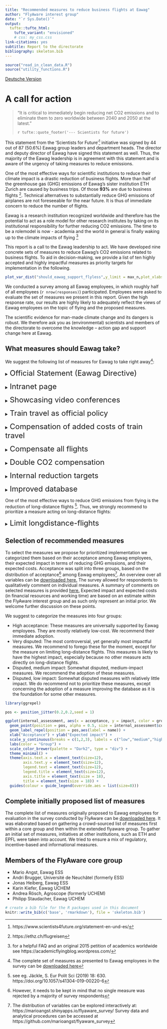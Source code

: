 ```yaml
---
title: "Recommended measures to reduce business flights at Eawag"
author: "FlyAware interest group"
date: "`r Sys.Date()`"
output:
  tufte::tufte_html:
    tufte_variant: "envisioned"
    # css: my_css.css
link-citations: yes
subtitle: Report to the directorate
bibliography: skeleton.bib
---
```

  
```r
source("read_in_clean_data.R")
source("utility_functions.R")
```

<a href="german_index.html">Deutsche Version</a>

# A call for action

> "It is critical to immediately begin reducing net CO2 emissions and to eliminate them to zero worldwide between 2040 and 2050 at the latest."
>
> `r tufte::quote_footer('--- Scientists for future')`

This statement from the ‘Scientists for Future’^[https://www.scientists4future.org/statement-en-und-es/]  initiative was signed by 44 out of 87 (50.6%) Eawag group leaders and department heads. The director and deputy director of Eawag have signed this statement as well. Thus, the majority of the Eawag leadership is in agreement with this statement and is aware of the urgency of taking measures to reduce emissions.

One of the most effective ways for scientific institutions to reduce their climate impact is a drastic reduction of business flights. More than half of the greenhouse gas (GHG) emissions of Eawag's sister institution ETH Zurich are caused by business trips. Of those **93%** are due to business flights ^[https://ethz.ch/flugreisen]. Technical alternatives to substantially reduce GHG emissions of airplanes are not foreseeable for the near future. It is thus of immediate concern to reduce the number of flights.

Eawag is a research institution recognized worldwide and therefore has the potential to act as a role model for other research institutes by taking on its institutional responsibility for further reducing CO2 emissions. The time to be a rolemodel is now - academia and the world in general is finally waking up to the climate impacts of flying ^[for a helpful FAQ and an original 2015 petition of academics worldwide see https://academicflyingblog.wordpress.com/]

This report is a call to the Eawag leadership to act. We have developed nine concrete sets of measures to reduce Eawag’s CO2 emissions related to business flights. To aid in decision-making, we provide a list of ten highly accepted and highly impactful measures as priority targets for implementation in the following.

```r
plot_var_dist("should_eawag_support_flyless",y_limit = max_n,plot_xlabs = TRUE, plot_legend = FALSE, fill_var = "none", graph_title = "Eawag should support flying less")
```

We conducted a survey among all Eawag employees, in which roughly half of all employees (`r nrow(responses)`) participated. Employees were asked to evaluate the set of measures we present in this report. Given the high response rate, our results are highly likely to adequately reflect the views of Eawag employees on the topic of flying and the proposed measures.

The scientific evidence for man-made climate change and its dangers is robust. We therefore ask you as (environmental) scientists and members of the directorate to overcome the knowledge – action gap and support change here at Eawag.

## What measures should Eawag take?

We suggest the following list of measures for Eawag to take right away^[The complete set of measures as presented to Eawag employees in the survey can be <a href="static/complete_list_measures.pdf">downloaded here</a>]:

<details>
  <summary> <font size="5"> Official Statement (Eawag Directive) </font> </summary>
  
  Eawag officially states that low-carbon transport (e.g. train) is preferred over high-carbon transport (e.g. flying) in an Eawag directive. 
  
</details> <p>

<details>
  <summary> <font size="5"> Intranet page </font> </summary>
  
  Eawag sets up an intranet page on climate friendly mobility. This webpage will provide useful information on:
  
  1. International train travel such as on booking platforms (e.g. loco2.com, trainline.com and interrail.eu) that facilitate the booking process of train tickets within Europe
  
  2. Video conference training (see measure "Showcasing video conferences")
  
  3. The compensation system of CO2 emissions from flying at Eawag
</details> <p>

<details>
  <summary> <font size="5"> Showcasing video conferences </font> </summary>
  
  Eawag promotes the videoconferencing technology by showcasing it during larger events, such as in Eawag seminars and conferences hosted at Eawag.
  
</details> <p>

<details>
  <summary> <font size="5"> Train travel as official policy </font> </summary>
  
  Eawag will recommend and state within the developed directive (see measure "Official statement") that flights to destinations that can be reached within 10 hours by train, or that can be reached using an overnight train option, should be avoided. The journey will be considered as working time.
  
</details> <p>

<details>
  <summary> <font size="5"> Compensation of added costs of train travel </font> </summary>
  
 Possible additional costs for train travel compared to flying (e.g. higher ticket price, additional overnight stays, etc.) will be paid for by Eawag e.g. by re-allocating funds received through compensation of flying-related CO2 emissions (see measure “Double CO2 compensation”).
  
</details> <p>

<details>
  <summary> <font size="5"> Compensate all flights </font> </summary>
  
  All flights, independent of the funding source, are collected in the reporting database (see measure improved database). Hence, even flights paid for through external funding (e.g. invitations by other research institutes, universities etc.) - which haven’t previously been considered - will also be compensated.
  
</details> <p>

<details>
  <summary> <font size="5"> Double CO2 compensation </font> </summary>
  
  To further support climate friendly travel options, the CO2 compensation fee for all flights will be doubled.
  
</details> <p>

<details>
  <summary> <font size="5"> Internal reduction targets </font> </summary>
  
  After having established a database of mobility behavior over three years (see measure "Improved database") all departments are requested to set internal reduction targets, e.g. a reduction of 20-50% over the following five years compared to the collected three-year average.
  
</details> <p>

<details>
  <summary> <font size="5"> Improved database </font> </summary>
  
  The Eawag reporting database, which collects data on conference contributions, supervision of students etc., will be extended to collect data on mobility behavior. For each international business trip, information on the following will be collected: 
  
  1. Type of transportation used (flight, train, bus, etc.) 
  
  2. Purpose of business trip (conference, project meeting, etc.) 
  
  3. Points of departure and arrival  
    
</details> <p>

One of the most effective ways to reduce GHG emissions from flying is the reduction of long-distance flights ^[see eg. Jäckle, S. Eur Polit Sci (2019) 18: 630. https://doi.org/10.1057/s41304-019-00220-6]. Thus, we strongly recommend to prioritize a measure acting on long-distance flights:

<details>
  <summary> <font size="5"> Limit longdistance-flights </font> </summary>
  
  Overseas flights cause by far the largest amount of CO2 emissions among Eawag business flights. Therefore, Eawag will restrict the number of overseas flights (except for field work): 
  
  1. Group Leaders, Department Heads and the Directorate: 1 overseas flight within 2 years 
  
  2. PhD students and Postdocs: 1 overseas flight within PhD / Postdoc project period 
  
  3. Other staff: 1 overseas flight within 4 years (comparable to length of PhD project)
  
</details> <p>



## Selection of recommended measures

To select the measures we propose for prioritized implementation we categorized them based on their acceptance among Eawag employees, their expected impact in terms of reducing GHG emissions, and their expected costs. Acceptance was split into three groups, based on the distribution of acceptance^[However, it needs to be kept in mind that no single measure was rejected by a majority of survey respondents] among Eawag employees^[The distribution of variables can be explored interactively at: https://marioangst.shinyapps.io/flyaware_survey/ 
Survey data and analytical procedures can be accessed at https://github.com/marioangst/flyaware_survey]. An overview over all variables can be <a href="Viz_outputs/all_all_small_multiples.pdf">downloaded here.</a> The survey allowed for respondents to qualitatively comment on individual measures. A summary of comments on selected measures is provided <a href="static/20191204_qualitative_highlights_flyaware.pdf">here.</a>
Expected impact and expected costs (in financial resources and working time) are based on an estimate within the FlyAware interest group and as such only represent an initial prior. We welcome further discussion on these points.

We suggest to categorize the measures into four groups:

- High acceptance: These measures are universally supported by Eawag employees. They are mostly relatively low-cost. We recommend their immediate adoption.
- Very disputed: The most controversial, yet generally most impactful measures. We recommend to forego these for the moment, except for the measure on limiting long-distance flights. This measures is likely to have the highest impact, especially because no other measure acts directly on long-distance flights.
- Disputed, medium impact: Somewhat disputed, medium-impact measures. We recommend the adoption of these measures.
- Disputed, low impact: Somewhat disputed measures with relatively little impact. We do recommend not to prioritize these measures, except concerning the adoption of a measure improving the database as it is the foundation for some other measures.

```r
library(ggrepel)

pos <- position_jitter(0.2,0.2,seed = 1)

ggplot(internal_assessment, aes(x = acceptance, y = impact, color = group)) +
  geom_point(position = pos, alpha = 0.5, size = internal_assessment$cost * 5) + 
  geom_label_repel(position = pos,aes(label = name)) +
  xlab("Acceptance") + ylab("Expected impact") +
  scale_y_continuous(breaks = c(1,2,3), labels = c("low","medium","high")) +
  labs(color = "Group") +
  scale_color_brewer(palette = "Dark2", type = "div") +
  theme_minimal() +
  theme(axis.text.x = element_text(size=12),
        axis.text.y = element_text(size=12),
        legend.text = element_text(size=12),
        legend.title = element_text(size=12),
        axis.title = element_text(size = 18),
        title = element_text(size = 18)) +
  guides(colour = guide_legend(override.aes = list(size=8)))
```

## Complete initially proposed list of measures

The complete list of measures originally proposed to Eawag employees for evaluation in the survey conducted by FlyAware can be <a href="static/complete_list_measures.pdf">downloaded here</a>. It was elaborated based on gathering a crowd-sourced list of measures first within a core group and then within the extended flyaware group. To gather an initial set of measures, initiatives at other institutions, such as ETH and EPFL were taken into account. We tried to ensure a mix of regulatory, incentive-based and informational measures.

## Members of the FlyAware core group

- Mario Angst, Eawag ESS
- Andri Brugger, Université de Neuchâtel (formerly ESS)
- Jonas Heiberg, Eawag ESS
- Karin Kiefer, Eawag UCHEM
- Andrea Rösch, Agroscope (formerly UCHEM)
- Philipp Staudacher, Eawag UCHEM


```r
# create a bib file for the R packages used in this document
knitr::write_bib(c('base', 'rmarkdown'), file = 'skeleton.bib')
```
